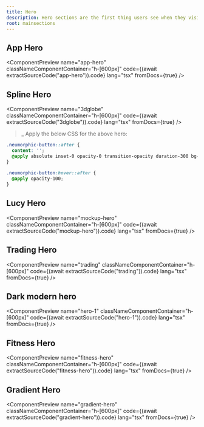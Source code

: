 ```yaml
---
title: Hero
description: Hero sections are the first thing users see when they visit your site. They are a great way to showcase your product and its features.
root: mainsections
---
```



## App Hero

<ComponentPreview
  name="app-hero"
  classNameComponentContainer="h-[600px]"
  code={(await extractSourceCode("app-hero")).code}
  lang="tsx"
  fromDocs={true}
/>

## Spline Hero

<ComponentPreview
  name="3dglobe"
  classNameComponentContainer="h-[600px]"
  code={(await extractSourceCode("3dglobe")).code}
  lang="tsx"
  fromDocs={true}
/>

>_ Apply the below CSS for the above hero:

```css
.neumorphic-button::after {
  content: '';
  @apply absolute inset-0 opacity-0 transition-opacity duration-300 bg-gradient-to-br from-[#9b87f5]/20 to-transparent rounded-full;
}
  
.neumorphic-button:hover::after {
  @apply opacity-100;
}
``` 

## Lucy Hero

<ComponentPreview
  name="mockup-hero"
  classNameComponentContainer="h-[600px]"
  code={(await extractSourceCode("mockup-hero")).code}
  lang="tsx"
  fromDocs={true}
/>

## Trading Hero

<ComponentPreview
  name="trading"
  classNameComponentContainer="h-[600px]"
  code={(await extractSourceCode("trading")).code}
  lang="tsx"
  fromDocs={true}
/>

## Dark modern hero

<ComponentPreview
  name="hero-1"
  classNameComponentContainer="h-[600px]"
  code={(await extractSourceCode("hero-1")).code}
  lang="tsx"
  fromDocs={true}
/>

## Fitness Hero

<ComponentPreview
  name="fitness-hero"
  classNameComponentContainer="h-[600px]"
  code={(await extractSourceCode("fitness-hero")).code}
  lang="tsx"
  fromDocs={true}
/>

## Gradient Hero

<ComponentPreview
  name="gradient-hero"
  classNameComponentContainer="h-[600px]"
  code={(await extractSourceCode("gradient-hero")).code}
  lang="tsx"
  fromDocs={true}
/>
